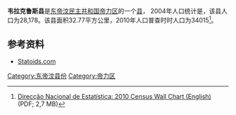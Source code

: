 '''韦拉克鲁斯县'''是[[东帝汶民主共和国|东帝汶民主共和国]][[帝力区|帝力区]]的一个[[县_(东帝汶)|县]]， 2004年人口统计是，该县人口为28,178。该县面积32.77平方公里，2010年人口普查时时人口为34015<ref name="Wall">[http://dne.mof.gov.tl/published/2010%20and%202011%20Publications/Wall%20Chart%20English/Wall%20Chart%20English%209%20June%202011.pdf Direcção Nacional de Estatística: 2010 Census Wall Chart (English)] {{webarchive|url=https://web.archive.org/web/20110812113436/http://dne.mof.gov.tl/published/2010%20and%202011%20Publications/Wall%20Chart%20English/Wall%20Chart%20English%209%20June%202011.pdf |date=2011-08-12 }} (PDF; 2,7 MB)</ref>。

==参考资料==
*[http://www.statoids.com/ytl.html Statoids.com] {{Wayback|url=http://www.statoids.com/ytl.html |date=20150924122734 }}

{{coord|8|32|48.001|S|125|31|28.999|E|display=title}}

[[Category:东帝汶县份|Category:东帝汶县份]]
[[Category:帝力区|Category:帝力区]]


{{EastTimor-geo-stub}}